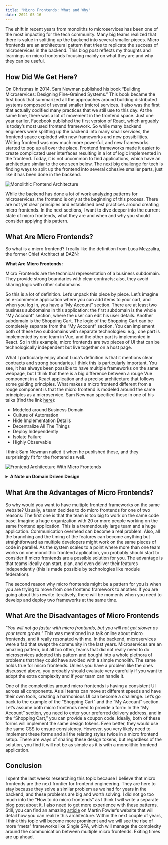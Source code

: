 ```yaml
---
title: "Micro Frontends: What and Why"
date: 2021-05-16
---
```


The shift in recent years from monoliths to microservices has been one of the most impacting for the tech community. Many big teams realized that there is value in splitting up the backend into several smaller pieces.
Micro frontends are an architectural pattern that tries to replicate the success of microservices in the backend. This blog post reflects my thoughts and learnings on micro frontends focusing mainly on what they are and why they can be useful.

## How Did We Get Here?

On Christmas in 2014, Sam Newman published his book “Building Microservices: Designing Fine-Grained Systems.” This book became the first book that summarized all the approaches around building distributed systems composed of several smaller (micro) services. It also was the first that actually codified many practices that we still use to this day.
At the same time, there was a lot of movement in the frontend space. Just one year earlier, Facebook published the first version of React, which arguably is today’s most used frontend framework. So while many backend engineers were splitting up the backend into many small services, the frontend space exploded with new frameworks and new possibilities. Writing frontend was now much more powerful, and new frameworks started to pop up all over the place. Frontend frameworks made it easier to create complicated user interfaces resulting in a lot of logic implemented in the frontend. Today, it is not uncommon to find applications, which have an architecture similar to the one seen below. The next big challenge for tech is finding ways to split up the frontend into several cohesive smaller parts, just like it has been done in the backend.

![Monolithic Frontend Architecture](./assets/monolithic-frontend-architecture.png)

While the backend has done a lot of work analyzing patterns for microservices, the frontend is only at the beginning of this process. There are not yet clear principles and established best practices around creating micro frontends. In the next sections, I want to dive deeper into the current state of micro frontends, what they are and when and why you should consider applying this pattern.

## What Are Micro Frontends?

So what is a micro frontend? I really like the definition from Luca Mezzalira, the former Chief Architect at DAZN:

**What Are Micro Frontends:**

<Quote by="Luca Mezzalira" source="https://www.youtube.com/watch?v=tD1rcWSfYpo">
  Micro Frontends are the technical representation of a business subdomain. They
  provide strong boundaries with clear contracts; also, they avoid sharing logic
  with other subdomains.
</Quote>

So this is a lot of definition. Let’s unpack this piece by piece. Let’s imagine an e-commerce application where you can add items to your cart, and when you log in, you have a “My Account” section. There are at least two business subdomains in this application: the first subdomain is the whole “My Account” section, where the user can edit his user details. Another subdomain is the Shopping Cart. The logic of the Shopping Cart can be completely separate from the “My Account” section.
You can implement both of these two subdomains with separate technologies: e.g., one part is implemented by one team in Vue, and the other part is implemented in React. So in this example, micro frontends are two pieces of UI that can be technologically independent but live together on a host page.

What I particularly enjoy about Luca’s definition is that it mentions clear contracts and strong boundaries. I think this is particularly important. You see, it has always been possible to have multiple frameworks on the same webpage, but I think that there is a big difference between a rouge Vue component in a React application and a precise architecture that follows some guiding principles.
What makes a micro frontend different from a rouge component is that the micro frontend is modeled around the same principles as a microservice. Sam Newman specified these in one of his talks (find the link <a href="https://samnewman.io/talks/principles-of-microservices" target="_blank">here</a>):

- Modeled around Business Domain
- Culture of Automation
- Hide Implementation Details
- Decentralize All The Things
- Deploy Independently
- Isolate Failure
- Highly Observable

I think Sam Newman nailed it when he published these, and they surprisingly fit for the frontend as well.

![Frontend Architecture With Micro Frontends](./assets/host-application-with-microfrontends.png)

<details>
  <summary>
    <strong>A Note on Domain Driven Design</strong>
  </summary>
  <p>
    Domain-Driven Design heavily inspires the terminology of this definition.
    While I am not really the right person to explain DDD properly, the main
    concept outlined here is about identifying smaller subdomains in an
    overarching business domain and drawing boundaries around them. It is a
    practice commonly applied to microservices, and it is a helpful practice to
    answer the question: “What constitutes a microservice, and where are the
    boundaries of the service.”
  </p>
</details>

## What Are the Advantages of Micro Frontends?

So why would you want to have multiple frontend frameworks on the same website? Usually, a team decides to do micro frontends for one of two reasons: The first one is that the team is too big to work on the same code base. Imagine a huge organization with 20 or more people working on the same frontend application. This is a tremendously large team and a huge application. Communication overhead can become a real problem. Also, all the branching and the timing of the features can become anything but straightforward as multiple developers might work on the same pieces of code in parallel. As the system scales to a point where more than one team works on one monolithic frontend application, you probably should start to consider if micro frontends are a possible solution for you. The advantage is that teams ideally can start, plan, and even deliver their features independently (this is made possible by technologies like module federation).

The second reason why micro frontends might be a pattern for you is when you are trying to move from one frontend framework to another. If you are going about this rewrite iteratively, there will be moments when you need to develop and deploy two frameworks at the same time.

## What Are the Disadvantages of Micro Frontends

_"You will not go faster with micro frontends, but you will not get slower as your team grows."_ This was mentioned in a talk online about micro frontends, and it really resonated with me. In the backend, microservices were a fad that swept the community in the last years. Microservices are an amazing pattern, but all too often, teams that did not really need to do microservices adopted this pattern and bought into a whole plethora of problems that they could have avoided with a simple monolith. The same holds true for micro frontends. Unless you have a problem like the ones discussed above, you probably should evaluate very carefully if you want to adopt the extra complexity and if your team can handle it.

One of the complexities around micro frontends is having a consistent UI across all components. As all teams can move at different speeds and have their own tools, creating a harmonious UI can become a challenge. Let’s go back to the example of the “Shopping Cart” and the “My Account” section. Let’s assume both micro frontends need to provide a form: In the “My Account” section, you need to enter your preferred delivery address, and in the “Shopping Cart,” you can provide a coupon code. Ideally, both of these forms will implement the same design tokens. Even better, they would use the same CSS to ensure consistency. However, you very likely need to implement these forms and all the relating styles twice in a micro frontend setup. There are ways of sharing these design tokens, but regardless of the solution, you find it will not be as simple as it is with a monolithic frontend application.

## Conclusion

I spent the last weeks researching this topic because I believe that micro frontends are the next frontier for frontend engineering. They are here to stay because they solve a similar problem as we had for years in the backend, and these problems are big and worth solving. I did not go too much into the “How to do micro frontends” as I think I will write a separate blog post about it, I also need to get more experience with these patterns. Still, you can find an amazing <a href="https://martinfowler.com/articles/micro frontends.html" target="_blank"> article</a> on Martin Fowler’s website that will detail how you can realize this architecture. Within the next couple of years, I think this topic will become more prominent and we will see the rise of more “meta” frameworks like Single SPA, which will manage the complexity around the communication between multiple micro frontends. Exiting times are up ahead.
